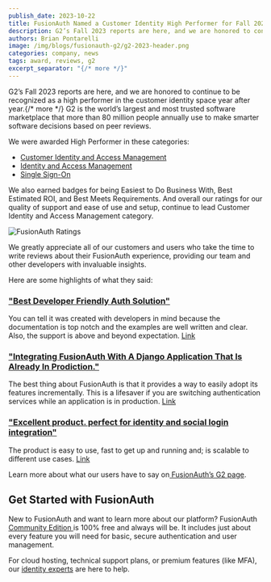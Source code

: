 ```yaml
---
publish_date: 2023-10-22
title: FusionAuth Named a Customer Identity High Performer for Fall 2023
description: G2’s Fall 2023 reports are here, and we are honored to continue to be recognized as a high performer in the customer identity space year after year.
authors: Brian Pontarelli
image: /img/blogs/fusionauth-g2/g2-2023-header.png
categories: company, news
tags: award, reviews, g2
excerpt_separator: "{/* more */}"
---
```

G2’s Fall 2023 reports are here, and we are honored to continue to be recognized as a high performer in the customer identity space year after year.{/* more */} G2 is the world’s largest and most trusted software marketplace that more than 80 million people annually use to make smarter software decisions based on peer reviews.

We were awarded High Performer in these categories:

* [Customer Identity and Access Management](https://www.g2.com/categories/customer-identity-and-access-management-ciam)
* [Identity and Access Management](https://www.g2.com/categories/identity-and-access-management-iam)
* [Single Sign-On](https://www.g2.com/categories/single-sign-on-sso)

We also earned badges for being Easiest to Do Business With, Best Estimated ROI, and Best Meets Requirements. And overall our ratings for our quality of support and ease of use and setup, continue to lead Customer Identity and Access Management category.

![FusionAuth Ratings](/img/blogs/fusionauth-g2/ratings.png)

We greatly appreciate all of our customers and users who take the time to write reviews about their FusionAuth experience, providing our team and other developers with invaluable insights. 

Here are some highlights of what they said:

### **["Best Developer Friendly Auth Solution"](https://www.g2.com/survey_responses/fusionauth-review-7300266)**

You can tell it was created with developers in mind because the documentation is top notch and the examples are well written and clear. Also, the support is above and beyond expectation. [Link](https://www.g2.com/products/fusionauth/reviews/fusionauth-review-7300266)

### **["Integrating FusionAuth With A Django Application That Is Already In Prodiction."](https://www.g2.com/survey_responses/fusionauth-review-7924796)**

The best thing about FusionAuth is that it provides a way to easily adopt its features incrementally. This is a lifesaver if you are switching authentication services while an application is in production. [Link](https://www.g2.com/products/fusionauth/reviews/fusionauth-review-7924796)

### **["Excellent product. perfect for identity and social login integration"](https://www.g2.com/survey_responses/fusionauth-review-7796286)**

The product is easy to use, fast to get up and running and; is scalable to different use cases. [Link](https://www.g2.com/products/fusionauth/reviews/fusionauth-review-7796286)

Learn more about what our users have to say on[ FusionAuth’s G2 page](https://www.g2.com/products/fusionauth/reviews). 

## Get Started with FusionAuth

New to FusionAuth and want to learn more about our platform? FusionAuth [Community Edition ](/download)is 100% free and always will be. It includes just about every feature you will need for basic, secure authentication and user management. 

For cloud hosting, technical support plans, or premium features (like MFA), our [identity experts](/contact) are here to help.  

